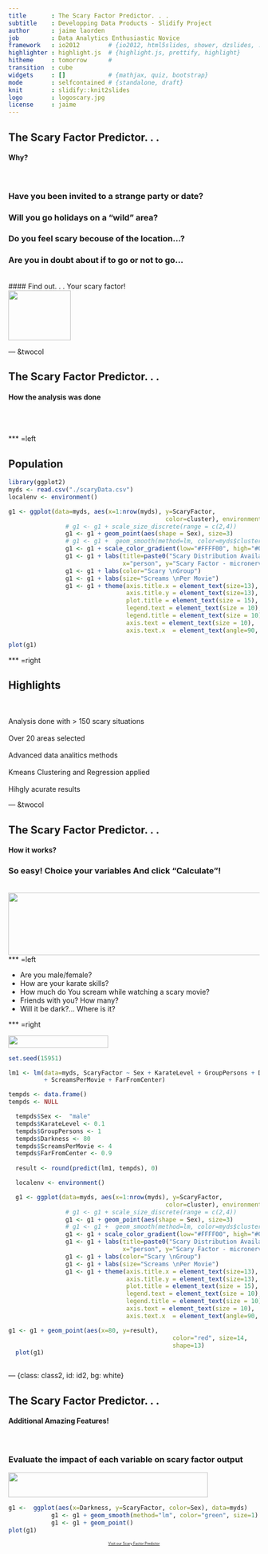 ```yaml
--- 
title       : The Scary Factor Predictor. . .
subtitle    : Developping Data Products - Slidify Project 
author      : jaime laorden
job         : Data Analytics Enthusiastic Novice
framework   : io2012        # {io2012, html5slides, shower, dzslides, ...}
highlighter : highlight.js  # {highlight.js, prettify, highlight}
hitheme     : tomorrow      #
transition  : cube
widgets     : []            # {mathjax, quiz, bootstrap}
mode        : selfcontained # {standalone, draft}
knit        : slidify::knit2slides
logo        : logoscary.jpg
license     : jaime
--- 
```


## The Scary Factor Predictor. . .

#### Why?   
<br>

### Have you been invited to a strange party or date?

### Will you go holidays on a "wild" area?

### Do you feel scary becouse of the location...?
        
### Are you in doubt about if to go or not to go...
<br>
#### Find out. . .      Your scary factor!
<br>
<img src="assets/img/logoscary.jpg" width="125" height="100"> 

--- &twocol 

## The Scary Factor Predictor. . .

#### How the analysis was done
<br><br>

*** =left

## Population

``` r
library(ggplot2)
myds <- read.csv("./scaryData.csv")
localenv <- environment()

g1 <- ggplot(data=myds, aes(x=1:nrow(myds), y=ScaryFactor, 
                                            color=cluster), environment = localenv)
                # g1 <- g1 + scale_size_discrete(range = c(2,4))
                g1 <- g1 + geom_point(aes(shape = Sex), size=3)
                # g1 <- g1 +  geom_smooth(method=lm, color=myds$cluster)
                g1 <- g1 + scale_color_gradient(low="#FFFF00", high="#0000FF")
                g1 <- g1 + labs(title=paste0("Scary Distribution Available Samples"),
                                x="person", y="Scary Factor - micronervous/second")
                g1 <- g1 + labs(color="Scary \nGroup")
                g1 <- g1 + labs(size="Screams \nPer Movie")
                g1 <- g1 + theme(axis.title.x = element_text(size=13),
                                 axis.title.y = element_text(size=13),
                                 plot.title = element_text(size = 15),
                                 legend.text = element_text(size = 10),
                                 legend.title = element_text(size = 10),
                                 axis.text = element_text(size = 10),
                                 axis.text.x  = element_text(angle=90, vjust=0.5))

plot(g1)

```

*** =right

## Highlights

<br><br>
Analysis done with > 150 scary situations
<br><br>
Over 20 areas selected
<br><br>
Advanced data analitics methods
<br><br>
Kmeans Clustering and Regression applied
<br><br>
Hihgly acurate results

--- &twocol 

## The Scary Factor Predictor. . .

#### How it works?
### So easy! Choice your variables And click "Calculate"!
<br>
<img src="assets/img/inputsscary.jpg" width="800" height="125"> 
*** =left

- Are you male/female?<br>
- How are your karate skills?<br>
- How much do You scream while watching a scary movie?<br>
- Friends with you? How many?<br>
- Will it be dark?... Where is it?<br>

*** =right

<img src="assets/img/resultsscary.jpg" width="200" height="25"> 

``` r
set.seed(15951)

lm1 <- lm(data=myds, ScaryFactor ~ Sex + KarateLevel + GroupPersons + Darkness
          + ScreamsPerMovie + FarFromCenter)

tempds <- data.frame()
tempds <- NULL

  tempds$Sex <-  "male"
  tempds$KarateLevel <- 0.1
  tempds$GroupPersons <- 1
  tempds$Darkness <- 80
  tempds$ScreamsPerMovie <- 4
  tempds$FarFromCenter <- 0.9
                      
  result <- round(predict(lm1, tempds), 0)

  localenv <- environment()

  g1 <- ggplot(data=myds, aes(x=1:nrow(myds), y=ScaryFactor, 
                                            color=cluster), environment = localenv)
                # g1 <- g1 + scale_size_discrete(range = c(2,4))
                g1 <- g1 + geom_point(aes(shape = Sex), size=3)
                # g1 <- g1 +  geom_smooth(method=lm, color=myds$cluster)
                g1 <- g1 + scale_color_gradient(low="#FFFF00", high="#0000FF")
                g1 <- g1 + labs(title=paste0("Scary Distribution Available Samples"),
                                x="person", y="Scary Factor - micronervous/second")
                g1 <- g1 + labs(color="Scary \nGroup")
                g1 <- g1 + labs(size="Screams \nPer Movie")
                g1 <- g1 + theme(axis.title.x = element_text(size=13),
                                 axis.title.y = element_text(size=13),
                                 plot.title = element_text(size = 15),
                                 legend.text = element_text(size = 10),
                                 legend.title = element_text(size = 10),
                                 axis.text = element_text(size = 10),
                                 axis.text.x  = element_text(angle=90, vjust=0.5))

g1 <- g1 + geom_point(aes(x=80, y=result), 
                                              color="red", size=14, 
                                              shape=13)
  plot(g1)
  
```

--- {class: class2, id: id2, bg: white}

## The Scary Factor Predictor. . .
#### Additional Amazing Features!   
<br>

### Evaluate the impact of each variable on scary factor output

<img src="assets/img/Explorescary.jpg" width="400" height="50" style="align: center;">
<br>

``` r

g1 <-  ggplot(aes(x=Darkness, y=ScaryFactor, color=Sex), data=myds)                                  
            g1 <- g1 + geom_smooth(method="lm", color="green", size=1)
            g1 <- g1 + geom_point()
plot(g1)

```
<div style='text-align: center;'>
  <a href="https://jaimelaorden.shinyapps.io/Project/" style="font-size:50%;">Visit our Scary Factor Predictor</a>
</div>


